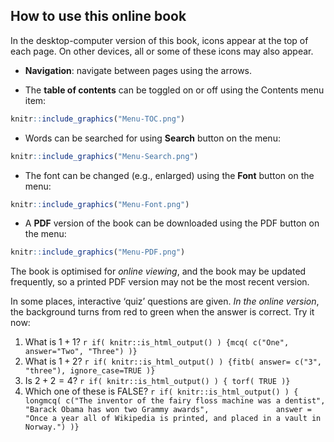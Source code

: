 
## How to use this online book {-}

In the desktop-computer version of this book, icons appear at the top of each page.
On other devices, all or some of these icons may also appear.

* **Navigation**: navigate between pages using the arrows. 

* The **table of contents** can be toggled on or off using the Contents menu item:
  
```r
knitr::include_graphics("Menu-TOC.png")
```

* Words can be searched for using **Search** button on the menu:
  
```r
knitr::include_graphics("Menu-Search.png")
```

* The font can be changed (e.g., enlarged) using the **Font** button on the menu:
  
```r
knitr::include_graphics("Menu-Font.png")
```


* A **PDF** version of the book can be downloaded using the PDF button on the menu:
  
```r
knitr::include_graphics("Menu-PDF.png")
```

::: {.importantBox .important data-latex="{important}"}
The book is optimised for *online viewing*, and the book may be updated frequently, so a printed PDF version may not be the most recent version.
:::


In some places, interactive 'quiz' questions are given.
*In the online version*, the background turns from red to green when the answer is correct.
Try it now:

::: {.webex-check .webex-box}
1. What is $1 + 1$?
`r if( knitr::is_html_output() ) {mcq( c("One", answer="Two", "Three") )}`
1. What is $1 + 2$?
`r if( knitr::is_html_output() ) {fitb( answer= c("3", "three"), ignore_case=TRUE )}`
1. Is $2 + 2 = 4$?
`r if( knitr::is_html_output() ) { torf( TRUE )}`
1. Which one of these is FALSE?
`r if( knitr::is_html_output() ) { 
   longmcq( c("The inventor of the fairy floss machine was a dentist",
              "Barack Obama has won two Grammy awards",
              answer = "Once a year all of Wikipedia is printed, and placed in a vault in Norway.") )}`
:::
